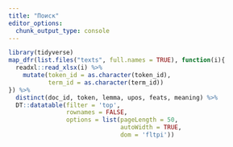 ```yaml
---
title: "Поиск"
editor_options: 
  chunk_output_type: console
---
```


```r
library(tidyverse)
map_dfr(list.files("texts", full.names = TRUE), function(i){
  readxl::read_xlsx(i) %>% 
    mutate(token_id = as.character(token_id),
           term_id = as.character(term_id))
}) %>% 
  distinct(doc_id, token, lemma, upos, feats, meaning) %>% 
  DT::datatable(filter = 'top', 
                rownames = FALSE,
                options = list(pageLength = 50, 
                               autoWidth = TRUE,
                               dom = 'fltpi'))
```
